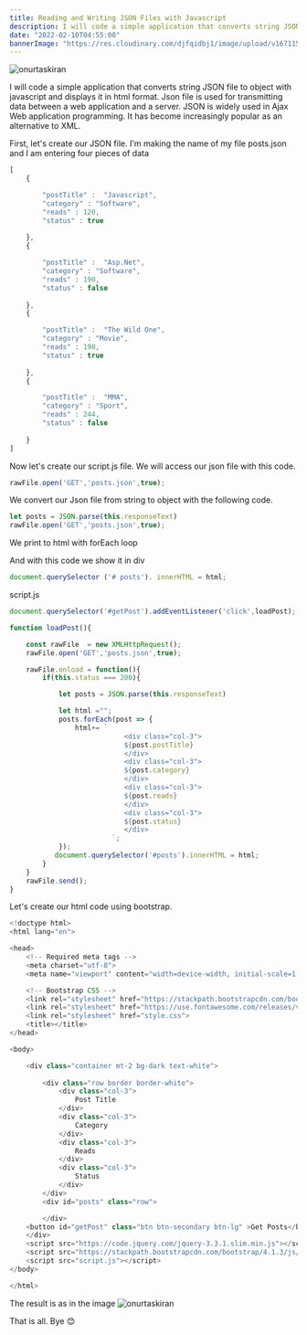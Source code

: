 ```yaml
---
title: Reading and Writing JSON Files with Javascript
description: I will code a simple application that converts string JSON file to object with javascript and displays it 
date: "2022-02-10T04:55:00"
bannerImage: "https://res.cloudinary.com/djfqidbj1/image/upload/v1671155697/ffjwluhf0a3vy8bvc7ni.jpg"
---
```

<img className="w-full rounded-xl" src="https://res.cloudinary.com/djfqidbj1/image/upload/v1671155697/ffjwluhf0a3vy8bvc7ni.jpg" alt="onurtaskiran" />

I will code a simple application that converts string JSON file to object with javascript and displays it in html format. Json file is used for transmitting data between a web application and a server. JSON is widely used in Ajax Web application programming. It has become increasingly popular as an alternative to XML.

First, let's create our JSON file. I'm making the name of my file posts.json and I am entering four pieces of data



```javascript
[
    {

        "postTitle" :  "Javascript",
        "category" : "Software",
        "reads" : 120,
        "status" : true
    
    },
    {

        "postTitle" :  "Asp.Net",
        "category" : "Software",
        "reads" : 190,
        "status" : false
    
    },
    {

        "postTitle" :  "The Wild One",
        "category" : "Movie",
        "reads" : 190,
        "status" : true
    
    },
    {

        "postTitle" :  "MMA",
        "category" : "Sport",
        "reads" : 244,
        "status" : false
    
    }
]
```
Now let's create our script.js file. We will access our json file with this code.

```javascript
rawFile.open('GET','posts.json',true);
```

We convert our Json file from string to object with the following code.

```javascript
let posts = JSON.parse(this.responseText)
rawFile.open('GET','posts.json',true);
```

We print to html with forEach loop

And with this code we show it in div

```javascript
document.querySelector ('# posts'). innerHTML = html;
``` 
script.js

```javascript
document.querySelector('#getPost').addEventListener('click',loadPost);

function loadPost(){

    const rawFile  = new XMLHttpRequest();
    rawFile.open('GET','posts.json',true);

    rawFile.onload = function(){
        if(this.status === 200){

            let posts = JSON.parse(this.responseText)

            let html =""; 
            posts.forEach(post => {
                html+= `              
                            <div class="col-3">
                            ${post.postTitle}
                            </div>
                            <div class="col-3">
                            ${post.category}
                            </div>
                            <div class="col-3">
                            ${post.reads}
                            </div>
                            <div class="col-3">
                            ${post.status}
                            </div>
                         `;
            });
           document.querySelector('#posts').innerHTML = html;
        }
    }
    rawFile.send();
}
``` 

Let's create our html code using bootstrap.

```javascript
<!doctype html>
<html lang="en">

<head>
	<!-- Required meta tags -->
	<meta charset="utf-8">
	<meta name="viewport" content="width=device-width, initial-scale=1, shrink-to-fit=no">

	<!-- Bootstrap CSS -->
	<link rel="stylesheet" href="https://stackpath.bootstrapcdn.com/bootstrap/4.1.3/css/bootstrap.min.css">
	<link rel="stylesheet" href="https://use.fontawesome.com/releases/v5.2.0/css/all.css">
	<link rel="stylesheet" href="style.css">
	<title></title>
</head>

<body>

	<div class="container mt-2 bg-dark text-white">
	
		<div class="row border border-white">
			<div class="col-3">
				Post Title
			</div>
			<div class="col-3">
				Category
			</div>
			<div class="col-3">
				Reads
			</div>
			<div class="col-3">
				Status
			</div>
		</div>
		<div id="posts" class="row">

		</div>
	<button id="getPost" class="btn btn-secondary btn-lg" >Get Posts</button>	
	</div>
	<script src="https://code.jquery.com/jquery-3.3.1.slim.min.js"></script>
	<script src="https://stackpath.bootstrapcdn.com/bootstrap/4.1.3/js/bootstrap.min.js"></script>
	<script src="script.js"></script>
</body>

</html>
``` 
The result is as in the image
<img className="w-4/5" src="https://res.cloudinary.com/djfqidbj1/image/upload/v1704624979/eiv7fmarianufwbgpjfq.jpg" alt="onurtaskiran" />

That is all. Bye 😊